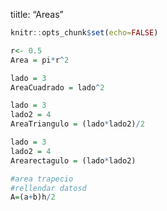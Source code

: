 tiitle: "Areas"
```r
knitr::opts_chunk$set(echo=FALSE)
```


```r
r<- 0.5
Area = pi*r^2


```

```r
lado = 3
AreaCuadrado = lado^2

```

```r
lado = 3
lado2 = 4
AreaTriangulo = (lado*lado2)/2

```

```r
lado = 3
lado2 = 4
Arearectagulo = (lado*lado2)

```

```r
#area trapecio
#rellendar datosd
A=(a+b)h/2

```

